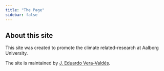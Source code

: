 ```yaml
---
title: "The Page"
sidebar: false
---
```


## About this site

This site was created to promote the climate related-research at Aalborg University.

The site is maintained by [J. Eduardo Vera-Valdés](https://everval.github.io/).
